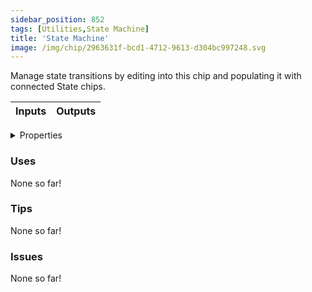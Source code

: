 ```yaml
---
sidebar_position: 852
tags: [Utilities,State Machine]
title: 'State Machine'
image: /img/chip/2963631f-bcd1-4712-9613-d304bc997248.svg
---
```


Manage state transitions by editing into this chip and populating it with connected State chips.



<IChip uuid="2963631f-bcd1-4712-9613-d304bc997248"/>

<table><thead><tr><th>Inputs</th><th>Outputs</th></tr></thead><tbody /></table>

<details>
  <summary>Properties</summary>
  <div>
    <div>
    <table>
      <tbody>
        <tr>
          <td>Is beta required?</td>
          <td>No</td>
        </tr>
        <tr>
          <td>Is chip a trolling risk?</td>
          <td>No</td>
        </tr>
        <tr>
          <td>Is chip a role assignment risk?</td>
          <td>No</td>
        </tr>
        <tr>
          <td>Chip UUID</td>
          <td>2963631f-bcd1-4712-9613-d304bc997248</td>
        </tr>
        <tr>
          <td>Room availability</td>
          <td>Available everywhere</td>
        </tr>
      </tbody>
    </table>
    </div>
  </div>
</details>

### Uses

None so far!

### Tips

None so far!

### Issues

None so far!